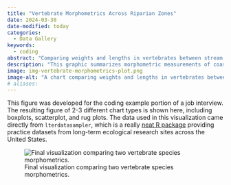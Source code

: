 ```yaml
---
title: "Vertebrate Morphometrics Across Riparian Zones"
date: 2024-03-30
date-modified: today
categories:
  - Data Gallery
keywords:
  - coding
abstract: "Comparing weights and lengths in vertebrates between stream sections."
description: "This graphic summarizes morphometric measurements of coastal giant salamanders and cutthroat trout between two segments of stream in Oregon."
image: img-vertebrate-morphometrics-plot.png
image-alt: "A chart comparing weights and lengths in vertebrates between stream sections."
# aliases:
---
```


This figure was developed for the coding example portion of a job interview. The resulting figure of 2-3 different chart types is shown here, including boxplots, scatterplot, and rug plots. The data used in this visualization came directly from `lterdatasampler`, which is a really [neat R package](https://lter.github.io/lterdatasampler/) providing practice datasets from long-term ecological research sites across the United States.

![Final visualization comparing two vertebrate species morphometrics.](img-vertebrate-morphometrics-plot.png){.column-body-outset}

